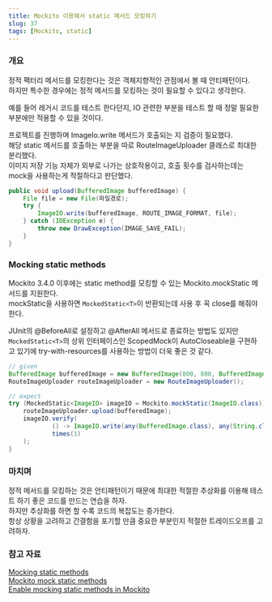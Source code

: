 ```yaml
---
title: Mockito 이용해서 static 메서드 모킹하기
slug: 37
tags: [Mockito, static]
---
```


### 개요

정적 팩터리 메서드를 모킹한다는 것은 객체지향적인 관점에서 볼 때 안티패턴이다.  
하지만 특수한 경우에는 정적 메서드를 모킹하는 것이 필요할 수 있다고 생각한다.  

예를 들어 레거시 코드를 테스트 한다던지, IO 관련한 부분을 테스트 할 때 정말 필요한 부분에만 적용할 수 있을 것이다.  

프로젝트를 진행하며 ImageIo.write 메서드가 호출되는 지 검증이 필요했다.  
해당 static 메서드를 호출하는 부분을 따로 RouteImageUploader 클래스로 최대한 분리했다.  
이미지 저장 기능 자체가 외부로 나가는 상호작용이고, 호출 횟수를 검사하는데는 mock을 사용하는게 적절하다고 판단했다.  

```java
public void upload(BufferedImage bufferedImage) {
    File file = new File(파일경로);
    try {
        ImageIO.write(bufferedImage, ROUTE_IMAGE_FORMAT, file);
    } catch (IOException e) {
        throw new DrawException(IMAGE_SAVE_FAIL);
    }
}
```

### Mocking static methods

Mockito 3.4.0 이후에는 static method를 모킹할 수 있는 Mockito.mockStatic 메서드를 지원한다.  
mockStatic을 사용하면 `MockedStatic<T>`이 반환되는데 사용 후 꼭 close를 해줘야 한다.  

JUnit의 @BeforeAll로 설정하고 @AfterAll 메서드로 종료하는 방법도 있지만 `MockedStatic<T>`의 상위 인터페이스인 ScopedMock이 AutoCloseable을 구현하고 있기에 try-with-resources를 사용하는 방법이 더욱 좋은 것 같다.  

```java
// given
BufferedImage bufferedImage = new BufferedImage(800, 800, BufferedImage.TYPE_INT_ARGB);
RouteImageUploader routeImageUploader = new RouteImageUploader();

// expect
try (MockedStatic<ImageIO> imageIO = Mockito.mockStatic(ImageIO.class)) {
    routeImageUploader.upload(bufferedImage);
    imageIO.verify(
            () -> ImageIO.write(any(BufferedImage.class), any(String.class), any(File.class)),
            times(1)
    );
}
```

### 마치며

정적 메서드를 모킹하는 것은 안티패턴이기 때문에 최대한 적절한 추상화를 이용해 테스트 하기 좋은 코드를 만드는 연습을 하자.  
하지만 추상화를 하면 할 수록 코드의 복잡도는 증가한다.  
항상 상황을 고려하고 간결함을 포기할 만큼 중요한 부분인지 적절한 트레이드오프를 고려하자.  

### 참고 자료

[Mocking static methods](https://javadoc.io/doc/org.mockito/mockito-core/latest/org/mockito/Mockito.html#static_mocks)  
[Mockito mock static methods](https://www.baeldung.com/mockito-mock-static-methods)  
[Enable mocking static methods in Mockito](https://github.com/mockito/mockito/issues/1013)  